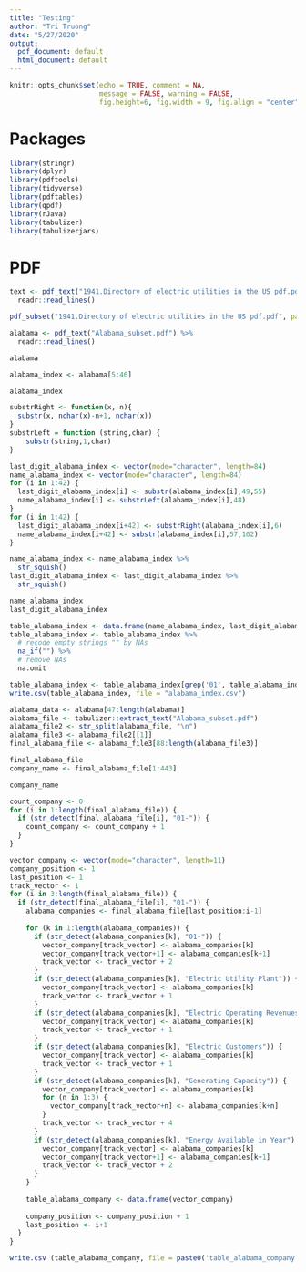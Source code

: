 ```yaml
---
title: "Testing"
author: "Tri Truong"
date: "5/27/2020"
output: 
  pdf_document: default
  html_document: default
---
```


```r
knitr::opts_chunk$set(echo = TRUE, comment = NA, 
                      message = FALSE, warning = FALSE,
                      fig.height=6, fig.width = 9, fig.align = "center")
```

# Packages

```r
library(stringr)
library(dplyr)
library(pdftools)
library(tidyverse)
library(pdftables)
library(qpdf)
library(rJava)
library(tabulizer)
library(tabulizerjars)
```

# PDF

```r
text <- pdf_text("1941.Directory of electric utilities in the US pdf.pdf") %>%
  readr::read_lines()
```

```r
pdf_subset("1941.Directory of electric utilities in the US pdf.pdf", page= 86:99, output= "Alabama_subset.pdf")
```

```r
alabama <- pdf_text("Alabama_subset.pdf") %>%
  readr::read_lines()
```

```r
alabama 
```

```r
alabama_index <- alabama[5:46]

alabama_index
```

```r
substrRight <- function(x, n){
  substr(x, nchar(x)-n+1, nchar(x))
}
substrLeft = function (string,char) {
    substr(string,1,char)
}
```

```r
last_digit_alabama_index <- vector(mode="character", length=84)
name_alabama_index <- vector(mode="character", length=84)
for (i in 1:42) {
  last_digit_alabama_index[i] <- substr(alabama_index[i],49,55)
  name_alabama_index[i] <- substrLeft(alabama_index[i],48)
}
for (i in 1:42) {
  last_digit_alabama_index[i+42] <- substrRight(alabama_index[i],6)
  name_alabama_index[i+42] <- substr(alabama_index[i],57,102)
}

name_alabama_index <- name_alabama_index %>%
  str_squish()
last_digit_alabama_index <- last_digit_alabama_index %>%
  str_squish()

name_alabama_index
last_digit_alabama_index
```

```r
table_alabama_index <- data.frame(name_alabama_index, last_digit_alabama_index)
table_alabama_index <- table_alabama_index %>%
  # recode empty strings "" by NAs
  na_if("") %>%
  # remove NAs
  na.omit

table_alabama_index <- table_alabama_index[grep('01', table_alabama_index$last_digit_alabama_index),]
write.csv(table_alabama_index, file = "alabama_index.csv")
```

```r
alabama_data <- alabama[47:length(alabama)]
alabama_file <- tabulizer::extract_text("Alabama_subset.pdf")
alabama_file2 <- str_split(alabama_file, "\n")
alabama_file3 <- alabama_file2[[1]]
final_alabama_file <- alabama_file3[88:length(alabama_file3)]
```

```r
final_alabama_file
company_name <- final_alabama_file[1:443]
```

```r
company_name
```

```r
count_company <- 0
for (i in 1:length(final_alabama_file)) {
  if (str_detect(final_alabama_file[i], "01-")) {
    count_company <- count_company + 1
  }
}

vector_company <- vector(mode="character", length=11)
company_position <- 1
last_position <- 1
track_vector <- 1
for (i in 3:length(final_alabama_file)) {
  if (str_detect(final_alabama_file[i], "01-")) {
    alabama_companies <- final_alabama_file[last_position:i-1]
    
    for (k in 1:length(alabama_companies)) {
      if (str_detect(alabama_companies[k], "01-")) {
        vector_company[track_vector] <- alabama_companies[k]
        vector_company[track_vector+1] <- alabama_companies[k+1]
        track_vector <- track_vector + 2
      }
      if (str_detect(alabama_companies[k], "Electric Utility Plant")) {
        vector_company[track_vector] <- alabama_companies[k]
        track_vector <- track_vector + 1
      }
      if (str_detect(alabama_companies[k], "Electric Operating Revenues")) {
        vector_company[track_vector] <- alabama_companies[k]
        track_vector <- track_vector + 1
      }
      if (str_detect(alabama_companies[k], "Electric Customers")) {
        vector_company[track_vector] <- alabama_companies[k]
        track_vector <- track_vector + 1
      }
      if (str_detect(alabama_companies[k], "Generating Capacity")) {
        vector_company[track_vector] <- alabama_companies[k]
        for (n in 1:3) {
          vector_company[track_vector+n] <- alabama_companies[k+n]
        }
        track_vector <- track_vector + 4
      }
      if (str_detect(alabama_companies[k], "Energy Available in Year") || str_detect(alabama_companies[k], "Energy Purchased")) {
        vector_company[track_vector] <- alabama_companies[k]
        vector_company[track_vector+1] <- alabama_companies[k+1]
        track_vector <- track_vector + 2
      }
    }
    
    table_alabama_company <- data.frame(vector_company)
    
    company_position <- company_position + 1
    last_position <- i+1
  }
}

write.csv (table_alabama_company, file = paste0('table_alabama_company', '.csv'))
```





